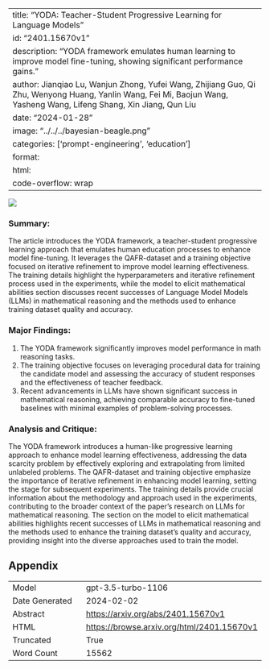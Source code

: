 
---
title: "YODA: Teacher-Student Progressive Learning for Language Models"
id: "2401.15670v1"
description: "YODA framework emulates human learning to improve model fine-tuning, showing significant performance gains."
author: Jianqiao Lu, Wanjun Zhong, Yufei Wang, Zhijiang Guo, Qi Zhu, Wenyong Huang, Yanlin Wang, Fei Mi, Baojun Wang, Yasheng Wang, Lifeng Shang, Xin Jiang, Qun Liu
date: "2024-01-28"
image: "../../../bayesian-beagle.png"
categories: ['prompt-engineering', 'education']
format:
  html:
    code-overflow: wrap
---

![](None)

### Summary:
The article introduces the YODA framework, a teacher-student progressive learning approach that emulates human education processes to enhance model fine-tuning. It leverages the QAFR-dataset and a training objective focused on iterative refinement to improve model learning effectiveness. The training details highlight the hyperparameters and iterative refinement process used in the experiments, while the model to elicit mathematical abilities section discusses recent successes of Language Model Models (LLMs) in mathematical reasoning and the methods used to enhance training dataset quality and accuracy.

### Major Findings:
1. The YODA framework significantly improves model performance in math reasoning tasks.
2. The training objective focuses on leveraging procedural data for training the candidate model and assessing the accuracy of student responses and the effectiveness of teacher feedback.
3. Recent advancements in LLMs have shown significant success in mathematical reasoning, achieving comparable accuracy to fine-tuned baselines with minimal examples of problem-solving processes.

### Analysis and Critique:
The YODA framework introduces a human-like progressive learning approach to enhance model learning effectiveness, addressing the data scarcity problem by effectively exploring and extrapolating from limited unlabeled problems. The QAFR-dataset and training objective emphasize the importance of iterative refinement in enhancing model learning, setting the stage for subsequent experiments. The training details provide crucial information about the methodology and approach used in the experiments, contributing to the broader context of the paper's research on LLMs for mathematical reasoning. The section on the model to elicit mathematical abilities highlights recent successes of LLMs in mathematical reasoning and the methods used to enhance the training dataset's quality and accuracy, providing insight into the diverse approaches used to train the model.

## Appendix

|          |          |
|----------|----------|
| Model     | gpt-3.5-turbo-1106       |
| Date Generated     | 2024-02-02       |
| Abstract | [https://arxiv.org/abs/2401.15670v1](https://arxiv.org/abs/2401.15670v1)        |
| HTML     | [https://browse.arxiv.org/html/2401.15670v1](https://browse.arxiv.org/html/2401.15670v1)       |
| Truncated       | True       |
| Word Count       | 15562       |